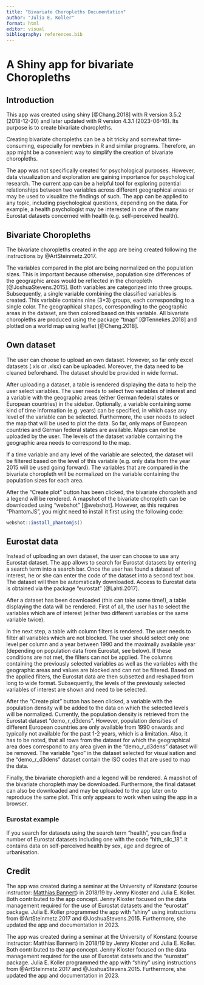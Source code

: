 ```yaml
---
title: "Bivariate Choropleths Documentation"
author: "Julia E. Koller"
format: html
editor: visual
bibliography: references.bib
---
```


# A Shiny app for bivariate Choropleths

## Introduction

This app was created using shiny [@Chang.2018] with R version 3.5.2 (2018-12-20) and later updated with R version 4.3.1 (2023-06-16). Its purpose is to create bivariate choropleths.

Creating bivariate choropleths can be a bit tricky and somewhat time-consuming, especially for newbies in R and similar programs. Therefore, an app might be a convenient way to simplify the creation of bivariate choropleths.

The app was not specifically created for psychological purposes. However, data visualization and exploration are gaining importance for psychological research. The current app can be a helpful tool for exploring potential relationships between two variables across different geographical areas or may be used to visualize the findings of such. The app can be applied to any topic, including psychological questions, depending on the data. For example, a health psychologist may be interested in one of the many Eurostat datasets concerned with health (e.g. self-perceived health).

## Bivariate Choropleths

The bivariate choropleths created in the app are being created following the instructions by @ArtSteinmetz.2017.

The variables compared in the plot are being normalized on the population sizes. This is important because otherwise, population size differences of the geographic areas would be reflected in the choropleth [@JoshuaStevens.2015]. Both variables are categorized into three groups. Subsequently, a single variable combining the classified variables is created. This variable contains nine (3\*3) groups, each corresponding to a single color. The geographical shapes, corresponding to the geographic areas in the dataset, are then colored based on this variable. All bivariate choropleths are produced using the package "tmap" [@Tennekes.2018] and plotted on a world map using leaflet [@Cheng.2018].

## Own dataset

The user can choose to upload an own dataset. However, so far only excel datasets (.xls or .xlsx) can be uploaded. Moreover, the data need to be cleaned beforehand. The dataset should be provided in wide format.

After uploading a dataset, a table is rendered displaying the data to help the user select variables. The user needs to select two variables of interest and a variable with the geographic areas (either German federal states or European countries) in the sidebar. Optionally, a variable containing some kind of time information (e.g. years) can be specified, in which case any level of the variable can be selected. Furthermore, the user needs to select the map that will be used to plot the data. So far, only maps of European countries and German federal states are available. Maps can not be uploaded by the user. The levels of the dataset variable containing the geographic area needs to correspond to the map.

If a time variable and any level of the variable are selected, the dataset will be filtered based on the level of this variable (e.g. only data from the year 2015 will be used going forward). The variables that are compared in the bivariate choropleth will be normalized on the variable containing the population sizes for each area.

After the "Create plot" button has been clicked, the bivariate choropleth and a legend will be rendered. A mapshot of the bivariate choropleth can be downloaded using "webshot" [@webshot]. However, as this requires "PhantomJS", you might need to install it first using the following code:

``` .R
webshot::install_phantomjs()
```

## Eurostat data

Instead of uploading an own dataset, the user can choose to use any Eurostat dataset. The app allows to search for Eurostat datasets by entering a search term into a search bar. Once the user has found a dataset of interest, he or she can enter the code of the dataset into a second text box. The dataset will then be automatically downloaded. Access to Eurostat data is obtained via the package "eurostat" [@Lahti.2017].

After a dataset has been downloaded (this can take some time!), a table displaying the data will be rendered. First of all, the user has to select the variables which are of interest (either two different variables or the same variable twice).

In the next step, a table with column filters is rendered. The user needs to filter all variables which are not blocked. The user should select only one level per column and a year between 1990 and the maximally available year (depending on population data from Eurostat, see below). If these conditions are not met, the filters can not be applied. The columns containing the previously selected variables as well as the variables with the geographic areas and values are blocked and can not be filtered. Based on the applied filters, the Eurostat data are then subsetted and reshaped from long to wide format. Subsequently, the levels of the previously selected variables of interest are shown and need to be selected.

After the "Create plot" button has been clicked, a variable with the population density will be added to the data on which the selected levels will be normalized. Currently, the population density is retrieved from the Eurostat dataset "demo_r_d3dens". However, population densities of different European countries are only available from 1990 onwards and typically not available for the past 1-2 years, which is a limitation. Also, it has to be noted, that all rows from the dataset for which the geographical area does correspond to any area given in the "demo_r_d3dens" dataset will be removed. The variable "geo" in the dataset selected for visualisation and the "demo_r_d3dens" dataset contain the ISO codes that are used to map the data.

Finally, the bivariate choropleth and a legend will be rendered. A mapshot of the bivariate choropleth may be downloaded. Furthermore, the final dataset can also be downloaded and may be uploaded to the app later on to reproduce the same plot. This only appears to work when using the app in a browser.

### Eurostat example

If you search for datasets using the search term "health", you can find a number of Eurostat datasets including one with the code "hlth_silc_18". It contains data on self-perceived health by sex, age and degree of urbanisation.

## Credit

The app was created during a seminar at the University of Konstanz (course instructor: [Matthias Bannert](https://github.com/mbannert)) in 2018/19 by Jenny Kloster and Julia E. Koller. Both contributed to the app concept. Jenny Kloster focused on the data management required for the use of Eurostat datasets and the "eurostat" package. Julia E. Koller programmed the app with "shiny" using instructions from @ArtSteinmetz.2017 and @JoshuaStevens.2015. Furthermore, she updated the app and documentation in 2023.

The app was created during a seminar at the University of Konstanz (course instructor: Matthias Bannert) in 2018/19 by Jenny Kloster and Julia E. Koller. Both contributed to the app concept. Jenny Kloster focused on the data management required for the use of Eurostat datasets and the "eurostat" package. Julia E. Koller programmed the app with "shiny" using instructions from @ArtSteinmetz.2017 and @JoshuaStevens.2015. Furthermore, she updated the app and documentation in 2023.
